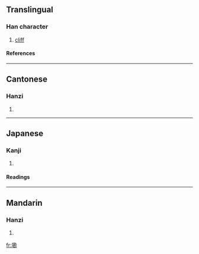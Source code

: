 ==Translingual==
===Han character===
{{Han char|rn=32|rad=土|as=11|sn=14|four=4412<sub>7</sub>|canj=土廿女尸 (GTVS)}}
# [[cliff]]
====References====
{{Han ref|kx=0237.260|dkj=05418|dj=0476.060|hdz=10477.100|uh=5888|ud=22664|bh=E165|bd=57701}}
----
==Cantonese==
===Hanzi===
{{yue-hanzi|jyut=|y=ham3}}
# {{defn|Cantonese}}
----
==Japanese==
===Kanji===
{{ja-kanji|grade=|rs=土11}}
# {{defn|Japanese}} 
====Readings====
{{ja-readings|on=[[かん]] (kan), [[こん]] (kon)|kun=[[さかひ]] (sakahi)}}
----
==Mandarin==
===Hanzi===
{{cmn-hanzi|pin=[[kàn]] ([[kan4]])|wg=k'an<sup>4</sup>}}
# {{defn|Mandarin}}

[[fr:墈]]